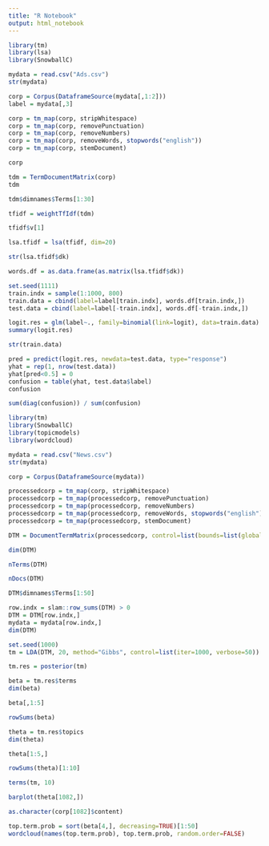 ```yaml
---
title: "R Notebook"
output: html_notebook
---
```


```r
library(tm)
library(lsa)
library(SnowballC)
```

```r
mydata = read.csv("Ads.csv")
str(mydata)
```

```r
corp = Corpus(DataframeSource(mydata[,1:2]))
label = mydata[,3]
```

```r
corp = tm_map(corp, stripWhitespace)
corp = tm_map(corp, removePunctuation)
corp = tm_map(corp, removeNumbers)
corp = tm_map(corp, removeWords, stopwords("english"))
corp = tm_map(corp, stemDocument)
```

```r
corp
```

```r
tdm = TermDocumentMatrix(corp)
tdm
```

```r
tdm$dimnames$Terms[1:30]
```

```r
tfidf = weightTfIdf(tdm)
```

```r
tfidf$v[1]
```

```r
lsa.tfidf = lsa(tfidf, dim=20)
```

```r
str(lsa.tfidf$dk)
```

```r
words.df = as.data.frame(as.matrix(lsa.tfidf$dk))
```

```r
set.seed(1111)
train.indx = sample(1:1000, 800)
train.data = cbind(label=label[train.indx], words.df[train.indx,])
test.data = cbind(label=label[-train.indx], words.df[-train.indx,])
```

```r
logit.res = glm(label~., family=binomial(link=logit), data=train.data)
summary(logit.res)
```

```r
str(train.data)
```

```r
pred = predict(logit.res, newdata=test.data, type="response")
yhat = rep(1, nrow(test.data))
yhat[pred<0.5] = 0
confusion = table(yhat, test.data$label)
confusion
```

```r
sum(diag(confusion)) / sum(confusion)
```

```r
library(tm)
library(SnowballC)
library(topicmodels)
library(wordcloud)
```

```r
mydata = read.csv("News.csv")
str(mydata)
```

```r
corp = Corpus(DataframeSource(mydata))
```

```r
processedcorp = tm_map(corp, stripWhitespace)
processedcorp = tm_map(processedcorp, removePunctuation)
processedcorp = tm_map(processedcorp, removeNumbers)
processedcorp = tm_map(processedcorp, removeWords, stopwords("english"))
processedcorp = tm_map(processedcorp, stemDocument)
```

```r
DTM = DocumentTermMatrix(processedcorp, control=list(bounds=list(global=c(3, Inf))))
```

```r
dim(DTM)
```

```r
nTerms(DTM)
```

```r
nDocs(DTM)
```

```r
DTM$dimnames$Terms[1:50]
```

```r
row.indx = slam::row_sums(DTM) > 0
DTM = DTM[row.indx,]
mydata = mydata[row.indx,]
dim(DTM)
```

```r
set.seed(1000)
tm = LDA(DTM, 20, method="Gibbs", control=list(iter=1000, verbose=50))
```

```r
tm.res = posterior(tm)
```

```r
beta = tm.res$terms
dim(beta)
```

```r
beta[,1:5]
```

```r
rowSums(beta)
```

```r
theta = tm.res$topics
dim(theta)
```

```r
theta[1:5,]
```

```r
rowSums(theta)[1:10]
```

```r
terms(tm, 10)
```

```r
barplot(theta[1082,])
```

```r
as.character(corp[1082]$content)
```

```r
top.term.prob = sort(beta[4,], decreasing=TRUE)[1:50]
wordcloud(names(top.term.prob), top.term.prob, random.order=FALSE)
```
